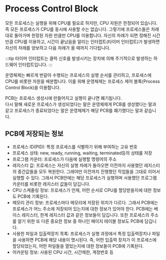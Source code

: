 # Process Control Block

모든 프로세스는 실행을 위해 CPU를 필요로 하지만, CPU 자원은 한정되어 있습니다.
즉 모든 프로세스가 CPU를 동시에 사용할 수는 없습니다.
그렇기에 프로세스들은 차례대로 돌아가며 한정된 자원 만큼만 CPU를 이용합니다.
자신의 차례가 되면 정해진 시간만큼 CPU를 이용하고, 시간이 끝났음을 알리는 인터럽트(타이머 인터럽트)가
발생하면 자신의 차례를 양보하고 다음 차례가 올 때까지 기다립니다.

:::tip
타이머 인터럽트는 클럭 신호를 발생시키는 장치에 의해 주기적으로 발생하는 하드웨어 인터럽트입니다.
:::

운영체제는 빠르게 번갈아 수행되는 프로세스의 실행 순서를 관리하고, 프로세스에 CPU를 비롯한 자원을 배분합니다.
이를 위해 운영체제는 프로세스 제어 블록(Process Control Block)을 이용합니다.

PCB는 프로세스 생성시에 만들어지고 실행이 끝나면 폐기됩니다.  
다시 말해 새로운 프로세스가 생성되었다는 말은 운영체제게 PCB를 생성했다는 말과 같고 프로세스가 종료되었다는 말은 운영체제가 해당 PCB를 폐기했다는 말과 같습니다.

## PCB에 저장되는 정보

- 프로세스 ID(PID): 특정 프로세스를 식별하기 위해 부여하는 고유 번호
- 프로세스 상태: new, ready, running, waiting, terminated등의 상태를 저장
- 프로그램 카운터: 프로세스가 다음에 실행할 명령어의 주소
- 레지스터 값: 프로세스는 자신의 실행 차례가 돌아오면 이전까지 사용했던 레지스터의 중간값들을 모두 복원한다.
  그래야만 이전까지 진행했던 작업들을 그대로 이어서 실행할 수 있다.
  그래서 PCB안에는 해당 프로세스가 실행하며 사용했던 프로그램 카운터를 비롯한 레지스터 값들이 담깁니다.
- CPU 스케줄링 정보: 프로세스가 언제, 어떤 순서로 CPU를 할당받을지에 대한 정보도 PCB에 기록된다.
- 메모리 관리 정보: 프로세스마다 메모리에 저장된 위치가 다르다.
  그래서 PCB에는 프로세스가 어느 주소에 저장되어 있는지에 대한 정보가 있어야 한다.
  PCB에는 베이스 레지스터, 한계 레지스터 값과 같은 정보들이 담깁니다. 또한 프로세스의 주소를 알기 위한 또 다른 중요한 정보 중 하나인 페이지 테이블 정보도 PCB에 담깁니다.
- 사용한 파일과 입출력장치 목록: 프로세스가 실행 과정에서 특정 입출력장치나 파일을 사용하면 PCB에 해당 내용이 명시된다. 즉, 어떤 입출력 장치가 이 프로세스에 할당되었는지, 어떤 파일들을 열었는지에 대한 정보들이 PCB에 기록된다.
- 어카운팅 정보: 사용된 CPU 시간, 시간제한, 계정번호 등

